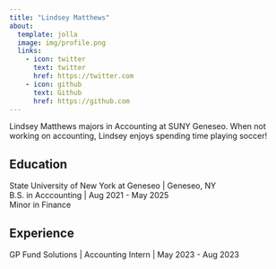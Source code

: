 ```yaml
---
title: "Lindsey Matthews"
about:
  template: jolla
  image: img/profile.png
  links:
    - icon: twitter
      text: twitter
      href: https://twitter.com
    - icon: github
      text: Github
      href: https://github.com
---
```


Lindsey Matthews majors in Accounting at SUNY Geneseo. When not working on accounting, Lindsey enjoys spending time playing soccer!

## Education

State University of New York at Geneseo | Geneseo, NY <br>
B.S. in Acccounting | Aug 2021 - May 2025 <br>
Minor in Finance 

## Experience

GP Fund Solutions | Accounting Intern | May 2023 - Aug 2023
